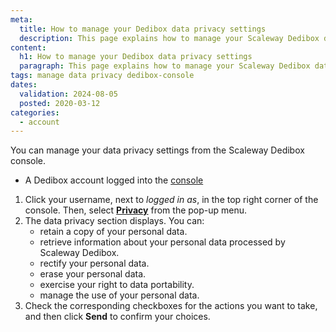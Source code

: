 ```yaml
---
meta:
  title: How to manage your Dedibox data privacy settings
  description: This page explains how to manage your Scaleway Dedibox data privacy settings.
content:
  h1: How to manage your Dedibox data privacy settings
  paragraph: This page explains how to manage your Scaleway Dedibox data privacy settings.
tags: manage data privacy dedibox-console
dates:
  validation: 2024-08-05
  posted: 2020-03-12
categories:
  - account
---
```


You can manage your data privacy settings from the Scaleway Dedibox console.

<Macro id="requirements" />

- A Dedibox account logged into the [console](https://console.online.net)

1. Click your username, next to _logged in as_, in the top right corner of the console. Then, select **[Privacy](https://console.online.net/en/account/privacy)** from the pop-up menu.
2. The data privacy section displays. You can:
    - retain a copy of your personal data.
    - retrieve information about your personal data processed by Scaleway Dedibox.
    - rectify your personal data.
    - erase your personal data.
    - exercise your right to data portability.
    - manage the use of your personal data.
3. Check the corresponding checkboxes for the actions you want to take, and then click **Send** to confirm your choices.


